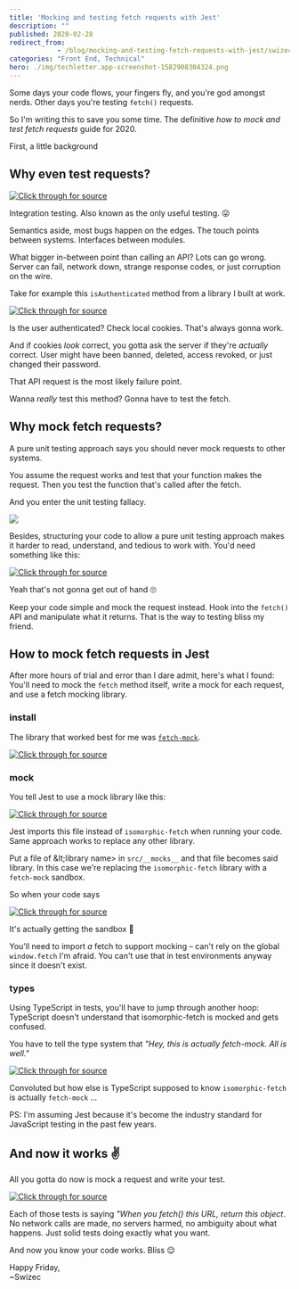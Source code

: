 ```yaml
---
title: 'Mocking and testing fetch requests with Jest'
description: ""
published: 2020-02-28
redirect_from: 
            - /blog/mocking-and-testing-fetch-requests-with-jest/swizec/9338
categories: "Front End, Technical"
hero: ./img/techletter.app-screenshot-1582908304324.png
---
```


Some days your code flows, your fingers fly, and you're god amongst nerds. Other days you're testing `fetch()` requests.

So I'm writing this to save you some time. The definitive _how to mock and test fetch requests_ guide for 2020.

First, a little background

## Why even test requests?

[![Click through for source](./img/techletter.app-screenshot-1582908304324.png)](https://twitter.com/rauchg/status/807626710350839808)

Integration testing. Also known as the only useful testing. 😛

Semantics aside, most bugs happen on the edges. The touch points between systems. Interfaces between modules.

What bigger in-between point than calling an API? Lots can go wrong. Server can fail, network down, strange response codes, or just corruption on the wire.

Take for example this `isAuthenticated` method from a library I built at work.

[![Click through for source](./img/techletter.app-screenshot-1582908305341.png)](https://carbon.now.sh/?bg=rgba(255,255,255,1)&t=seti&l=typescript&ds=true&wc=true&wa=true&pv=48px&ph=32px&ln=false&code=async%20isAuthenticated()%3A%20Promise%3Cboolean%3E%20%7B%0A%20%20%20%20const%20expiresAt%20%3D%20new%20Date(%0A%20%20%20%20%20%20%20%20%20%20%20%20Cookies.get(%60%24%7BCOOKIE_PREFIX%7D-expires-at%60)%20%7C%7C%200%0A%20%20%20%20%20%20%20%20)%2C%0A%20%20%20%20%20%20%20%20userId%20%3D%20this.getUserId()%3B%0A%0A%20%20%20%20if%20(!userId%20%7C%7C%20new%20Date()%20%3E%3D%20expiresAt)%20%7B%0A%20%20%20%20%20%20%20%20%2F%2F%20we%20locally%20know%20you%20aren't%20authenticated%0A%20%20%20%20%20%20%20%20return%20false%3B%0A%20%20%20%20%7D%0A%0A%20%20%20%20return%20this.authorizeWithServer()%3B%0A%7D)

Is the user authenticated? Check local cookies. That's always gonna work.

And if cookies _look_ correct, you gotta ask the server if they're _actually_ correct. User might have been banned, deleted, access revoked, or just changed their password.

That API request is the most likely failure point.

Wanna _really_ test this method? Gonna have to test the fetch.

## Why mock fetch requests?

A pure unit testing approach says you should never mock requests to other systems.

You assume the request works and test that your function makes the request. Then you test the function that's called after the fetch.

And you enter the unit testing fallacy.

![](./img/media-Q0Mpd9MWuERyg-giphy.gif)

Besides, structuring your code to allow a pure unit testing approach makes it harder to read, understand, and tedious to work with. You'd need something like this:

[![Click through for source](./img/techletter.app-screenshot-1582908305216.png)](https://carbon.now.sh/?bg=rgba(255,255,255,1)&t=seti&l=typescript&ds=true&wc=true&wa=true&pv=48px&ph=32px&ln=false&code=private%20async%20authorizeWithServer()%20%7B%0A%20%20%20%20%2F%2F%20you%20*might*%20be%20authenticated%2C%20we%20have%20to%20check%20with%20the%20server%0A%20%20%20%20const%20response%20%3D%20fetch(%22localhost%3A3000%2Fapi%2Fuser%2Fauthorize%22)%3B%0A%20%20%20%20%0A%20%20%20%20this.parseAuthorizeWithServerResult(response)%0A%7D%0A%0Aprivate%20async%20parseAuthorizeWithServerResult(response)%20%7B%0A%20%20%20%20%2F%2F%20do%20stuff%0A%7D)

Yeah that's not gonna get out of hand 🙄

Keep your code simple and mock the request instead. Hook into the `fetch()` API and manipulate what it returns. That is the way to testing bliss my friend.

## How to mock fetch requests in Jest

After more hours of trial and error than I dare admit, here's what I found: You'll need to mock the `fetch` method itself, write a mock for each request, and use a fetch mocking library.

### install

The library that worked best for me was [`fetch-mock`](https://github.com/wheresrhys/fetch-mock).

[![Click through for source](./img/techletter.app-screenshot-1582908305188.png)](https://carbon.now.sh/?bg=rgba(255,255,255,1)&t=seti&l=shell&ds=true&wc=true&wa=true&pv=48px&ph=32px&ln=false&code=yarn%20add%20--dev%20fetch-mock)

### mock

You tell Jest to use a mock library like this:

[![Click through for source](./img/techletter.app-screenshot-1582908305230.png)](https://carbon.now.sh/?bg=rgba(255,255,255,1)&t=seti&l=typescript&ds=true&wc=true&wa=true&pv=48px&ph=32px&ln=false&code=%2F%2F%20src%2F__mocks__%2Fisomorphic-fetch.js%0A%0Aconst%20fetchMock%20%3D%20require(%22fetch-mock%22)%3B%0A%0Aconst%20fetch%20%3D%20fetchMock.sandbox()%3B%0Amodule.exports%20%3D%20fetch%3B)

Jest imports this file instead of `isomorphic-fetch` when running your code. Same approach works to replace any other library.

Put a file of &amp;lt;library name> in `src/__mocks__` and that file becomes said library. In this case we're replacing the `isomorphic-fetch` library with a `fetch-mock` sandbox.

So when your code says

[![Click through for source](./img/techletter.app-screenshot-1582908305371.png)](https://carbon.now.sh/?bg=rgba(255,255,255,1)&t=seti&l=typescript&ds=true&wc=true&wa=true&pv=48px&ph=32px&ln=false&code=import%20fetch%20from%20'isomorphic-fetch')

It's actually getting the sandbox 🤘

You'll need to import _a_ fetch to support mocking – can't rely on the global `window.fetch` I'm afraid. You can't use that in test environments anyway since it doesn't exist.

### types

Using TypeScript in tests, you'll have to jump through another hoop: TypeScript doesn't understand that isomorphic-fetch is mocked and gets confused.

You have to tell the type system that _"Hey, this is actually fetch-mock. All is well."_

[![Click through for source](./img/techletter.app-screenshot-1582908305261.png)](https://carbon.now.sh/?bg=rgba(255,255,255,1)&t=seti&l=null&ds=true&wc=true&wa=true&pv=48px&ph=32px&ln=false&code=%2F%2F%20src%2F__tests__%2FAuthHelper.spec.ts%0A%0Aimport%20_fetchMock%20from%20'isomorphic-fetch'%20%2F%2F%20imports%20the%20sandbox%0Atype%20FetchMock%20%3D%20import('fetch-mock')%20%2F%2F%20imports%20type%20info%0A%0Aconst%20fetchMock%20%3D%20_fetchMock%20as%20FetchMock%20%2F%2F%20casts%20as%20correct%20type)

Convoluted but how else is TypeScript supposed to know `isomorphic-fetch` is actually `fetch-mock` ...

PS: I'm assuming Jest because it's become the industry standard for JavaScript testing in the past few years.

## And now it works ✌️

All you gotta do now is mock a request and write your test.

[![Click through for source](./img/techletter.app-screenshot-1582908305311.png)](https://carbon.now.sh/?bg=rgba(255,255,255,1)&t=seti&l=typescript&ds=true&wc=true&wa=true&pv=48px&ph=32px&ln=false&code=%2F%2F%20src%2F__tests__%2FAuthHelper.spec.ts%0A%0Adescribe(%22isAuthenticated%22%2C%20()%20%3D%3E%20%7B%0A%09%2F%2F%20resets%20your%20mocks%20so%20tests%20don't%20bleed%20into%20each%20other%0A%09afterEach(()%20%3D%3E%20%7B%0A%20%20%20%20fetchMock.restore()%3B%0A%20%20%20%20fetchMock.reset()%3B%0A%09%7D)%3B%0A%09%0A%09it(%22is%20true%20on%20server%20success%22%2C%20async%20()%20%3D%3E%20%7B%0A%09%09fetchMock.mock(%22http%3A%2F%2Flocalhost%3A3000%2Fapi%2Fuser%2Fauthorize%22%2C%20%7B%0A%09%09%09status%3A%20200%2C%0A%09%09%09body%3A%20%7B%20success%3A%20true%20%7D%0A%09%09%7D)%3B%0A%09%09%0A%09%09expect(await%20AuthHelper.isAuthenticated()).toBe(true)%3B%0A%09%7D)%3B%0A%09%0A%E2%80%8C%09it(%22is%20false%20on%20server%20unauthenticated%22%2C%20async%20()%20%3D%3E%20%7B%0A%09%09fetchMock.mock(%22http%3A%2F%2Flocalhost%3A3000%2Fapi%2Fuser%2Fauthorize%22%2C%20%7B%0A%09%09%09status%3A%20401%2C%0A%09%09%09body%3A%20%7B%20success%3A%20false%20%7D%0A%09%09%7D)%3B%0A%09%09%0A%09%09expect(await%20AuthHelper.isAuthenticated()).toBe(false)%3B%0A%09%7D)%3B%0A%7D))

Each of those tests is saying _"When you fetch() this URL, return this object_. No network calls are made, no servers harmed, no ambiguity about what happens. Just solid tests doing exactly what you want.

And now you know your code works. Bliss 😌

Happy Friday,  
~Swizec
